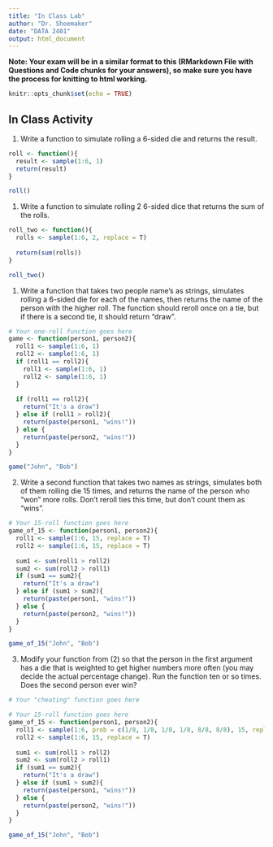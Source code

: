 ```yaml
---
title: "In Class Lab"
author: "Dr. Shoemaker"
date: "DATA 2401"
output: html_document
---
```

**Note: Your exam will be in a similar format to this (RMarkdown File with Questions and Code chunks for your answers), so make sure you have the process for knitting to html working.** 

```r
knitr::opts_chunk$set(echo = TRUE)
```

## In Class Activity 

1. Write a function to simulate rolling a 6-sided die and returns the result.

```r
roll <- function(){
  result <- sample(1:6, 1)
  return(result)
}

roll()
```



1. Write a function to simulate rolling 2 6-sided dice that returns the sum of the rolls. 

```r
roll_two <- function(){
  rolls <- sample(1:6, 2, replace = T)
  
  return(sum(rolls))
}

roll_two()

```


1. Write a function that takes two people name's as strings, simulates rolling a 6-sided die for each of the names, then returns the name of the person with the higher roll. The function should reroll once on a tie, but if there is a second tie, it should return "draw". 

```r
# Your one-roll function goes here
game <- function(person1, person2){
  roll1 <- sample(1:6, 1)
  roll2 <- sample(1:6, 1)
  if (roll1 == roll2){
    roll1 <- sample(1:6, 1)
    roll2 <- sample(1:6, 1)
  }
  
  if (roll1 == roll2){
    return("It's a draw")
  } else if (roll1 > roll2){
    return(paste(person1, "wins!"))
  } else {
    return(paste(person2, "wins!"))
  }
}

game("John", "Bob")
```


2. Write a second function that takes two names as strings, simulates both of them rolling die 15 times, and returns the name of the person who "won" more rolls. Don't reroll ties this time, but don't count them as "wins". 

```r
# Your 15-roll function goes here
game_of_15 <- function(person1, person2){
  roll1 <- sample(1:6, 15, replace = T)
  roll2 <- sample(1:6, 15, replace = T)
 
  sum1 <- sum(roll1 > roll2)
  sum2 <- sum(roll2 > roll1)
  if (sum1 == sum2){
    return("It's a draw")
  } else if (sum1 > sum2){
    return(paste(person1, "wins!"))
  } else {
    return(paste(person2, "wins!"))
  }
}

game_of_15("John", "Bob")

```


3. Modify your function from (2) so that the person in the first argument has a die that is weighted to get higher numbers more often (you may decide the actual percentage change). Run the function ten or so times. Does the second person ever win?

```r
# Your "cheating" function goes here

# Your 15-roll function goes here
game_of_15 <- function(person1, person2){
  roll1 <- sample(1:6, prob = c(1/8, 1/8, 1/8, 1/8, 8/8, 8/8), 15, replace = T)
  roll2 <- sample(1:6, 15, replace = T)
 
  sum1 <- sum(roll1 > roll2)
  sum2 <- sum(roll2 > roll1)
  if (sum1 == sum2){
    return("It's a draw")
  } else if (sum1 > sum2){
    return(paste(person1, "wins!"))
  } else {
    return(paste(person2, "wins!"))
  }
}

game_of_15("John", "Bob")
```

